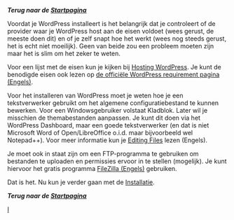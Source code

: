 '''''Terug naar de [[nl:Startpagina | Startpagina]]'''''

Voordat je WordPress installeert is het belangrijk dat je controleert of de provider waar je WordPress host aan de eisen voldoet (wees gerust, de meeste doen dit) en of je zelf snapt hoe het werkt (wees nog steeds gerust, het is echt niet moeilijk). Geen van beide zou een probleem moeten zijn maar het is slim om het zeker te weten.

Voor een lijst met de eisen kun je kijken bij [[nl:Hosting WordPress | Hosting WordPress]]. Je kunt de benodigde eisen ook lezen op [http://wordpress.org/about/requirements/ de officiële WordPress requirement pagina (Engels) ].

Voor het installeren van WordPress moet je weten hoe je een tekstverwerker gebruikt om het algemene configuratiebestand te kunnen bewerken. Voor een Windowsgebruiker volstaat Kladblok. Later wil je misschien de themabestanden aanpassen. Je kunt dit doen via het WordPress Dashboard, maar een goede tekstverwerker (en dat is niet Microsoft Word of Open/LibreOffice o.i.d. maar bijvoorbeeld wel Notepad++). Voor meer informatie kun je [[Editing Files]] lezen (Engels).

Je moet ook in staat zijn om een FTP-programma te gebruiken om bestanden te uploaden en permissies ervoor in te stellen (mogelijk). Je kunt hiervoor het gratis programma [[Using FileZilla|FileZilla (Engels)]] gebruiken.

Dat is het. Nu kun je verder gaan met de [[nl:Installatie | Installatie]].

'''''Terug naar de [[nl:Startpagina | Startpagina]]'''''

[[Category:Dutch Codex|I]]